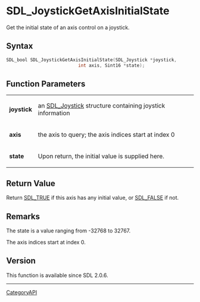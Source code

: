 = SDL_JoystickGetAxisInitialState =

Get the initial state of an axis control on a joystick.

== Syntax ==

<syntaxhighlight lang='c'>
SDL_bool SDL_JoystickGetAxisInitialState(SDL_Joystick *joystick,
                           int axis, Sint16 *state);
</syntaxhighlight>

== Function Parameters ==

{|
|'''joystick'''
|an [[SDL_Joystick]] structure containing joystick information
|-
|'''axis'''
|the axis to query; the axis indices start at index 0
|-
|'''state'''
|Upon return, the initial value is supplied here.
|}

== Return Value ==

Return [[SDL_TRUE]] if this axis has any initial value, or [[SDL_FALSE]] if
not.

== Remarks ==

The state is a value ranging from -32768 to 32767.

The axis indices start at index 0.

== Version ==

This function is available since SDL 2.0.6.

----
[[CategoryAPI]]


